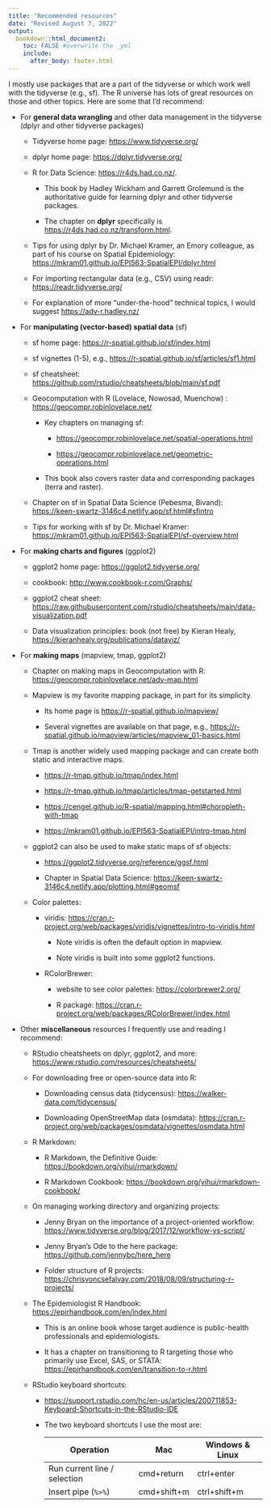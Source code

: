 ```yaml
---
title: "Recommended resources"
date: "Revised August 7, 2022"
output: 
  bookdown::html_document2:
    toc: FALSE #overwrite the _yml
    include: 
      after_body: footer.html
---
```


I mostly use packages that are a part of the tidyverse or which work well with the tidyverse (e.g., sf). The R universe has lots of great resources on those and other topics. Here are some that I'd recommend:

-   For **general data wrangling** and other data management in the tidyverse (dplyr and other tidyverse packages)

    -   Tidyverse home page: <https://www.tidyverse.org/>

    -   dplyr home page: <https://dplyr.tidyverse.org/>

    -   R for Data Science: <https://r4ds.had.co.nz/>.

        -   This book by Hadley Wickham and Garrett Grolemund is the authoritative guide for learning dplyr and other tidyverse packages.

        -   The chapter on **dplyr** specifically is <https://r4ds.had.co.nz/transform.html>.

    -   Tips for using dplyr by Dr. Michael Kramer, an Emory colleague, as part of his course on Spatial Epidemiology: <https://mkram01.github.io/EPI563-SpatialEPI/dplyr.html>

    -   For importing rectangular data (e.g., CSV) using readr: <https://readr.tidyverse.org/>

    -   For explanation of more "under-the-hood" technical topics, I would suggest <https://adv-r.hadley.nz/>

-   For **manipulating (vector-based) spatial data** (sf)

    -   sf home page: <https://r-spatial.github.io/sf/index.html>

    -   sf vignettes (1-5), e.g., <https://r-spatial.github.io/sf/articles/sf1.html>

    -   sf cheatsheet: <https://github.com/rstudio/cheatsheets/blob/main/sf.pdf>

    -   Geocomputation with R (Lovelace, Nowosad, Muenchow) : <https://geocompr.robinlovelace.net/>

        -   Key chapters on managing sf:

            -   <https://geocompr.robinlovelace.net/spatial-operations.html>

            -   <https://geocompr.robinlovelace.net/geometric-operations.html>

        -   This book also covers raster data and corresponding packages (terra and raster).

    -   Chapter on sf in Spatial Data Science (Pebesma, Bivand): <https://keen-swartz-3146c4.netlify.app/sf.html#sfintro>

    -   Tips for working with sf by Dr. Michael Kramer: <https://mkram01.github.io/EPI563-SpatialEPI/sf-overview.html>

-   For **making charts and figures** (ggplot2)

    -   ggplot2 home page: <https://ggplot2.tidyverse.org/>

    -   cookbook: <http://www.cookbook-r.com/Graphs/>

    -   ggplot2 cheat sheet: <https://raw.githubusercontent.com/rstudio/cheatsheets/main/data-visualization.pdf>

    -   Data visualization principles: book (not free) by Kieran Healy, <https://kieranhealy.org/publications/dataviz/>

-   For **making maps** (mapview, tmap, ggplot2)

    -   Chapter on making maps in Geocomputation with R: <https://geocompr.robinlovelace.net/adv-map.html>

    -   Mapview is my favorite mapping package, in part for its simplicity.

        -   Its home page is <https://r-spatial.github.io/mapview/>

        -   Several vignettes are available on that page, e.g., <https://r-spatial.github.io/mapview/articles/mapview_01-basics.html>

    -   Tmap is another widely used mapping package and can create both static and interactive maps.

        -   <https://r-tmap.github.io/tmap/index.html>

        -   <https://r-tmap.github.io/tmap/articles/tmap-getstarted.html>

        -   <https://cengel.github.io/R-spatial/mapping.html#choropleth-with-tmap>

        -   <https://mkram01.github.io/EPI563-SpatialEPI/intro-tmap.html>

    -   ggplot2 can also be used to make static maps of sf objects:

        -   <https://ggplot2.tidyverse.org/reference/ggsf.html>

        -   Chapter in Spatial Data Science: <https://keen-swartz-3146c4.netlify.app/plotting.html#geomsf>

    -   Color palettes:

        -   viridis: <https://cran.r-project.org/web/packages/viridis/vignettes/intro-to-viridis.html>

            -   Note viridis is often the default option in mapview.

            -   Note viridis is built into some ggplot2 functions.

        -   RColorBrewer:

            -   website to see color palettes: [https://colorbrewer2.org/](https://colorbrewer2.org/#type=sequential&scheme=BuGn&n=3)

            -   R package: <https://cran.r-project.org/web/packages/RColorBrewer/index.html>

-   Other **miscellaneous** resources I frequently use and reading I recommend:

    -   RStudio cheatsheets on dplyr, ggplot2, and more: <https://www.rstudio.com/resources/cheatsheets/>

    -   For downloading free or open-source data into R:

        -   Downloading census data (tidycensus): <https://walker-data.com/tidycensus/>

        -   Downloading OpenStreetMap data (osmdata): <https://cran.r-project.org/web/packages/osmdata/vignettes/osmdata.html>

    -   R Markdown:

        -   R Markdown, the Definitive Guide: <https://bookdown.org/yihui/rmarkdown/>

        -   R Markdown Cookbook: <https://bookdown.org/yihui/rmarkdown-cookbook/>

    -   On managing working directory and organizing projects:

        -   Jenny Bryan on the importance of a project-oriented workflow: <https://www.tidyverse.org/blog/2017/12/workflow-vs-script/>

        -   Jenny Bryan's Ode to the here package: <https://github.com/jennybc/here_here>

        -   Folder structure of R projects: <https://chrisvoncsefalvay.com/2018/08/09/structuring-r-projects/>

    -   The Epidemiologist R Handbook: <https://epirhandbook.com/en/index.html>

        -   This is an online book whose target audience is public-health professionals and epidemiologists.

        -   It has a chapter on transitioning to R targeting those who primarily use Excel, SAS, or STATA: <https://epirhandbook.com/en/transition-to-r.html>

    -   RStudio keyboard shortcuts:

        -   <https://support.rstudio.com/hc/en-us/articles/200711853-Keyboard-Shortcuts-in-the-RStudio-IDE>

        -   The two keyboard shortcuts I use the most are:

            | Operation                    | Mac         | Windows & Linux |
            |------------------------------|-------------|-----------------|
            | Run current line / selection | cmd+return  | ctrl+enter      |
            | Insert pipe (`%>%`)          | cmd+shift+m | ctrl+shift+m    |
